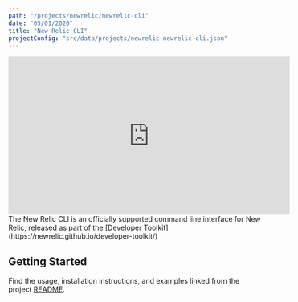 ```yaml
---
path: "/projects/newrelic/newrelic-cli"
date: "05/01/2020"
title: "New Relic CLI"
projectConfig: "src/data/projects/newrelic-newrelic-cli.json"
---
```


<div className="responsive-video">
  <iframe width="560" height="315" src="https://www.youtube.com/embed/g00AeKlECZA" frameborder="0" allow="accelerometer; autoplay; encrypted-media; gyroscope; picture-in-picture" allowfullscreen></iframe>
</div>
The New Relic CLI is an officially supported command line interface for New Relic, released as part of the [Developer Toolkit](https://newrelic.github.io/developer-toolkit/)


## Getting Started

Find the usage, installation instructions, and examples linked from the project [README](https://github.com/newrelic/newrelic-cli).
